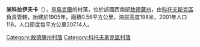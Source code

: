 {{unreferenced|time=2018-09-19T10:48:00+00:00}}
{{coord|47|43|42|N|29|26|41|E|scale:30000|display=title}}

'''米科拉伊夫卡'''（{{lang-uk|Миколаївка}}），是[[烏克蘭|烏克蘭]]的村落，位於該國西南部[[敖德薩州|敖德薩州]]，由[[科托夫斯克區|科托夫斯克區]]負責管轄，始建於1905年，面積0.56平方公里，海拔高度198米，2001年人口116，人口密度每平方公里207.14人。

{{DEFAULTSORT:Миколаївка}}
[[Category:敖德薩州村落|Category:敖德薩州村落]]
[[Category:科托夫斯克區村落|Category:科托夫斯克區村落]]


{{Odessa-geo-stub}}